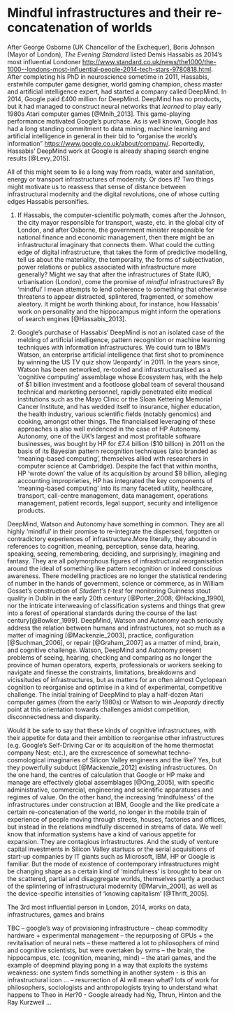 # Mindful infrastructures and their re-concatenation of worlds

After George Osborne (UK Chancellor of the Exchequer), Boris Johnson (Mayor of London), _The Evening Standard_ listed Demis Hassabis as 2014's most influential Londoner <http://www.standard.co.uk/news/the1000/the-1000--londons-most-influential-people-2014-tech-stars-9780818.html>. After completing his PhD in neuroscience sometime in 2011, Hassabis, erstwhile computer game designer, world gaming champion, chess master and artificial intelligence expert, had started a company called DeepMind. In 2014,  Google paid £400 million for DeepMind.  DeepMind has no products, but it had managed to construct neural networks that _learned_ to play early 1980s Atari computer games [@Mnih_2013]. This game-playing performance motivated Google's purchase. As is well known, Google has had a long standing commitment to data mining, machine learning and artificial intelligence in general in their bid to "organise the world's information" <https://www.google.co.uk/about/company/>. Reportedly, Hassabis' DeepMind work at Google is already shaping search engine results [@Levy_2015]. 

All of this might seem to lie a long way from roads, water and sanitation, energy or transport infrastructures of modernity. Or does it? Two things might motivate us to reassess that sense of distance between infrastructural modernity and the digital revolutions, one of whose cutting edges Hassabis personifies.  

(1) If Hassabis, the computer-scientific polymath, comes after the Johnson, the city mayor responsible for transport, waste, etc. in the global city of London, and after Osborne, the government minister responsible for national finance and economic management, then there might be an infrastructural imaginary that connects them. What could the cutting edge of digital infrastructure, that takes the form of predictive modelling, tell us about the materiality, the temporality, the forms of subjectivation, power relations or publics associated with infrastructure more generally? Might we say that after the infrastructures of State (UK), urbanisation (London), come the promise of _mindful_ infrastructures? By 'mindful' I mean attempts to lend coherence to something that otherwise threatens to appear distracted, splintered, fragmented, or somehow aleatory. It might be worth thinking about, for instance, how Hassabis' work on personality and the hippocampus might inform the operations of search engines [@Hassabis_2013].

(2) Google's purchase of Hassabis' DeepMind is not an isolated case of the melding of artificial intelligence, pattern recognition or machine learning techniques with information infrastructures. We could turn to IBM's Watson, an enterprise artificial intelligence that first shot to prominence by winning the US TV quiz show 'Jeopardy' in 2011. In the years since, Watson has been networked,  re-tooled and infrastructuralised as a  'cognitive computing' assemblage whose Ecosystem has, with the help of \$1 billion investment and a footloose global team of several thousand technical and marketing personnel, rapidly penetrated elite medical institutions such as the Mayo Clinic or the Sloan Kettering Memorial Cancer Institute, and has wedded itself to insurance, higher education, the health industry, various scientific fields (notably genomics) and cooking, amongst other things. The financialised leveraging of these approaches is also well evidenced in the case of HP Autonomy. Autonomy, one of the UK's largest and most profitable software businesses, was bought by HP for £7.4 billion (\$10 billion) in 2011 on the basis of its Bayesian pattern recognition techniques (also branded as 'meaning-based computing', themselves allied with researchers in computer science at Cambridge). Despite the fact that within months, HP 'wrote down' the value of its acquisition by around \$8 billion, alleging accounting improprieties,  HP has integrated the key components of 'meaning-based computing' into its many faceted utility, healthcare, transport, call-centre management, data management, operations management, patient records, legal support, security and intelligence products.  

DeepMind, Watson and Autonomy have something in common. They are all highly 'mindful' in their promise to re-integrate the dispersed, forgotten or contradictory experiences of infrastructure.More literally, they  abound in references to cognition, meaning, perception, sense data, hearing, speaking, seeing, remembering, deciding, and surprisingly, imagining and fantasy. They are all polymorphous figures of infrastructural reorganisation around the ideal of something like pattern recognition or indeed conscious awareness. There modelling practices are no longer the statistical rendering of number in the hands of government, science or commerce, as in William Gosset's construction of _Student's t-test_ for monitoring Guinness stout quality in Dublin in the early 20th century [@Porter_2008; @Hacking_1990], nor the intricate interweaving of classification systems and things that grew into a forest of operational standards during the course of the last century[@Bowker_1999].  DeepMind, Watson and Autonomy each seriously address the relation between humans and infrastructures, not so much as a matter of imagining [@Mackenzie_2003], practice, configuration [@Suchman_2006], or repair [@Graham_2007] as a matter of mind, brain, and cognitive challenge.   Watson, DeepMind and Autonomy present problems of seeing, hearing, checking and comparing as no longer the province of human operators, experts, professionals or workers seeking to navigate and finesse the constraints, limitations, breakdowns and vicissitudes of infrastructures, but as matters for an often almost Cyclopean  cognition to reorganise and optimise in a kind of experimental, competitive challenge. The initial training of DeepMind to play a half-dozen Atari computer games (from the early 1980s) or Watson to win  _Jeopardy_ directly point at this orientation towards challenges amidst competition, disconnectedness and disparity.

Would it be safe to say that these kinds of cognitive infrastructures, with their appetite for data and their ambition to reorganise other infrastructures (e.g. Google's Self-Driving Car or its acquisition of the home thermostat company Nest; etc.), are the excrescence of somewhat techno-cosmological imaginaries of Silicon Valley engineers and the like? Yes, but they powerfully  subduct [@Mackenzie_2012] existing infrastructures. On the one hand, the centres of calculation that Google or HP make and manage are effectively global assemblages [@Ong_2005], with specific administrative, commercial, engineering and scientific apparatuses and regimes of value. On the other hand, the increasing 'mindfulness' of the infrastructures under construction at IBM, Google and the like predicate a certain re-concatenation of the world, no longer in the mobile train of experience of people moving through streets, houses, factories and offices, but instead in the relations mindfully discerned in streams of data. We well know that information systems have a kind of various appetite for expansion. They are contagious infrastructures. And the study of venture capital investments in Silicon Valley startups or the serial acquisitions of start-up companies by IT giants such as Microsoft, IBM, HP or Google is familiar. But the mode of existence of contemporary infrastructures might be changing shape as a certain kind of 'mindfulness' is brought to bear on the scattered, partial and disaggregate worlds, themselves partly a product of the splintering of infrastructural modernity [@Marvin_2001], as well as the device-specific intensities of 'knowing capitalism' [@Thrift_2005]. 

The 3rd most influential person in London, 2014, works on data, infrastructures, games and brains

TBC -- google's way of provisioning infrastructure -- cheap commodity hardware + experimental management
-- the repurposing of GPUs + the revitalisation of neural nets -- these mattered a lot to philosophers of mind and cognitive scientists, but were overtaken by svms
-- the brain, the hippocampus, etc. (cognition, meaning, mind)
-- the atari games, and the example of deepmind playing pong in a way that exploits the systems weakness: one system finds something in another system - is this an infrastructural icon ... 
-- resurrection of AI will mean what? lots of work for philosophers, sociologists and anthropologists trying to understand what happens to Theo in _Her_?0
- Google already had Ng, Thrun, Hinton and the Ray Kurzweil ... 
